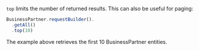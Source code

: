 `top` limits the number of returned results. This can also be useful for paging:

```ts
BusinessPartner.requestBuilder().
  .getAll()
  .top(10)
```

The example above retrieves the first 10 BusinessPartner entities.
